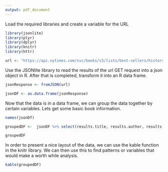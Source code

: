```yaml
---
output: pdf_document
---
```

Load the required libraries and create a variable for the URL

```r
library(jsonlite)
library(plyr)
library(dplyr)
library(knitr)
library(httr)

url <- "https://api.nytimes.com/svc/books/v3/lists/best-sellers/history.json?api-key=8074adfeb5a1414e8943e3a2278c51e7?published_date=2015-01-01"
```

Use the JSONlite library to read the results of the url GET request into a json object in R. After that is completed, transform it into an R data frame.
```r
jsonResponse <- fromJSON(url)

jsonDF <- as.data.frame(jsonResponse)
```

Now that the data is in a data frame, we can group the data together by certain variables. Lets get some basic book information.
```r
names(jsonDf)

groupedDF <-  jsonDF %>% select(results.title, results.author, results.age_group, results.price)

groupedDF
```

In order to present a nice layout of the data, we can use the kable function in the knitr library. We can then use this to find
patterns or variables that would make a worth while analysis.
```r
kable(groupedDF)
```